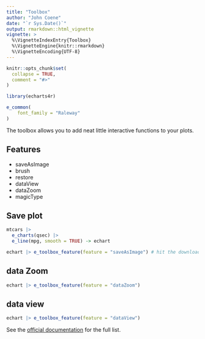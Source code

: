 ```yaml
---
title: "Toolbox"
author: "John Coene"
date: "`r Sys.Date()`"
output: rmarkdown::html_vignette
vignette: >
  %\VignetteIndexEntry{Toolbox}
  %\VignetteEngine{knitr::rmarkdown}
  %\VignetteEncoding{UTF-8}
---
```


```r
knitr::opts_chunk$set(
  collapse = TRUE,
  comment = "#>"
)

library(echarts4r)

e_common(
    font_family = "Raleway"
)
```

The toolbox allows you to add neat little interactive functions to your plots.

## Features

- saveAsImage
- brush
- restore
- dataView
- dataZoom
- magicType

## Save plot

```r
mtcars |> 
  e_charts(qsec) |> 
  e_line(mpg, smooth = TRUE) -> echart

echart |> e_toolbox_feature(feature = "saveAsImage") # hit the download button!
```

## data Zoom

```r
echart |> e_toolbox_feature(feature = "dataZoom")
```

## data view

```r
echart |> e_toolbox_feature(feature = "dataView")
```

See the [official documentation](https://echarts.apache.org/en/option.html#toolbox.feature) for the full list.